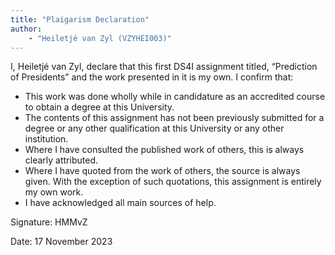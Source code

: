 ```yaml
---
title: "Plaigarism Declaration"
author: 
    - "Heiletjé van Zyl (VZYHEI003)"
---
```


I, Heiletjé van Zyl, declare that this first DS4I assignment titled, “Prediction of Presidents” and the work presented in it is my own. I confirm that:

- This work was done wholly while in candidature as an accredited course to obtain a degree at this University.
- The contents of this assignment has not been previously submitted for a degree or any other qualification
at this University or any other institution.
- Where I have consulted the published work of others, this is always clearly attributed.
- Where I have quoted from the work of others, the source is always given. With the exception of
such quotations, this assignment is entirely my own work.
- I have acknowledged all main sources of help.

Signature: HMMvZ 

Date: 17 November 2023


